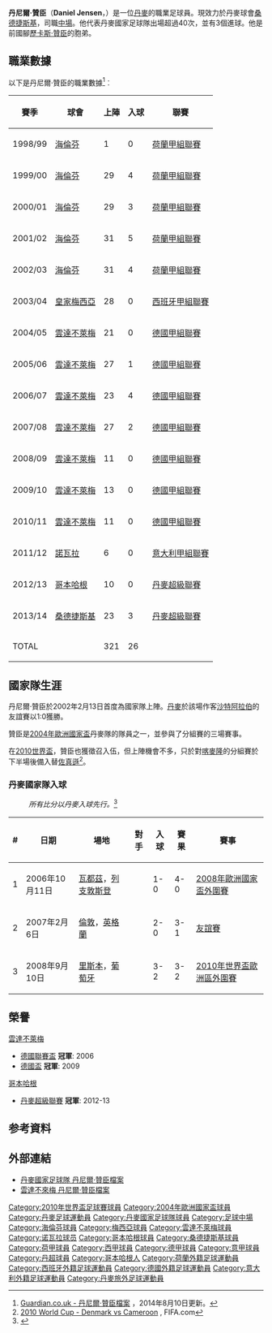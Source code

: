 {{noteta
|G1=德甲
|T=zh-hans:丹尼尔·延森;zh-hk:丹尼爾·贊臣;zh-tw:丹尼爾·延森;
|1=zh-hans:延森;zh-hk:贊臣;zh-tw:延森;
|2=zh-hans:穆尔西亚;zh-hk:梅西亞;zh-tw:穆爾西亞;
|3=zh-hans:约根森;zh-hk:佐真遜;尼克拉斯·延森;zh-tw:约根森;
|4=zh-hans:尼克拉斯·延森; zh-hk:歷卡斯·贊臣;
}}
{{Football player infobox
| playername         = 丹尼爾·延森<br />''Daniel Jensen''
| image              = [[File:Daniel_Jensen.jpg|150px]]
| fullname           = Daniel Monberg Jensen
| nickname           = 
| dateofbirth        = {{birth date and age|1979|6|25}}
| cityofbirth        = [[哥本哈根|哥本哈根]]
| countryofbirth     = {{DEN}}
| height             = {{height|meters=1.79}}
| currentclub        = {{flagicon|DEN}}[[桑德捷斯基足球俱樂部|桑德捷斯基]]
| clubnumber         = 2
| position           = [[中場|防守中場]]
| youthyears         = 
| youthclubs         = 
| years              = 1996–1998<br />1998–2003<br />2003–2004<br />2004–2011<br />2012–2013<br />2013<br />2013–
| clubs              =[[Boldklubben_1893|B.93]]<br />[[SC海倫芬|SC海倫芬]]<br />[[皇家穆爾西亞足球俱樂部|皇家梅西亞]]<br />[[雲達不萊梅|雲達不萊梅]]<br />[[諾瓦拉足球俱乐部|諾瓦拉]]<br />[[哥本哈根足球會|哥本哈根]]<br />[[桑德捷斯基足球俱樂部|桑德捷斯基]]
| caps(goals)        = {{0}}44 {{0}}(19)<br />122 {{0}}(16)<br />{{0}}28 {{0}}{{0}}(0)<br />133 {{0}}{{0}}(7)<br />{{0}}{{0}}6 {{0}}{{0}}(0)<br />{{0}}10 {{0}}{{0}}(0)<br />{{0}}23 {{0}}{{0}}(3)
| nationalyears      = 1995–1997<br />1999–2002<br />2002–
| nationalteam       = 丹麥U19 <br /> 丹麥U21 <br />{{fb|DEN}} 
| nationalcaps(goals)= 16 (3)<br />19 (2)<br />52 (3)
| pcupdate           = 2014年8月10日
| ntupdate           = 2012年3月9日
}}
'''丹尼爾·贊臣'''（'''Daniel Jensen'''，{{bd|1979年|6月25日|catidx=Jensen, Daniel}}）是一位[[丹麥|丹麥]]的職業足球員。現效力於丹麥球會[[桑德捷斯基足球俱樂部|桑德捷斯基]]，司職[[中場|中場]]。他代表丹麥國家足球隊出場超過40次，並有3個進球。他是前國腳[[歷卡斯·贊臣|歷卡斯·贊臣]]的胞弟。

==職業數據==
以下是丹尼爾·贊臣的職業數據<ref>[http://guardian.touch-line.com/?Lang=0&CTID=12&CPID=1&pStr=Player&PLID=9713&TEID=81 Guardian.co.uk - 丹尼爾·贊臣檔案{{en}}] {{Wayback|url=http://guardian.touch-line.com/?Lang=0&CTID=12&CPID=1&pStr=Player&PLID=9713&TEID=81 |date=20140812210311 }}，2014年8月10日更新。</ref>︰
{| class="wikitable"
|-
! 賽季 !! 球會 !! 上陣 !! 入球 !! 聯賽  
|-  
| 1998/99 || {{flagicon|Netherlands}} [[SC海倫芬|海倫芬]] || 1 || 0 || [[荷蘭甲組聯賽|荷蘭甲組聯賽]]
|-  
| 1999/00 || {{flagicon|Netherlands}} [[SC海倫芬|海倫芬]] || 29 || 4 || [[荷蘭甲組聯賽|荷蘭甲組聯賽]]
|-  
| 2000/01 || {{flagicon|Netherlands}} [[SC海倫芬|海倫芬]] || 29 || 3 || [[荷蘭甲組聯賽|荷蘭甲組聯賽]]
|-  
| 2001/02 || {{flagicon|Netherlands}} [[SC海倫芬|海倫芬]] || 31 || 5 || [[荷蘭甲組聯賽|荷蘭甲組聯賽]]
|-  
| 2002/03 || {{flagicon|Netherlands}} [[SC海倫芬|海倫芬]] || 31 || 4 || [[荷蘭甲組聯賽|荷蘭甲組聯賽]]
|-  
| 2003/04 || {{flagicon|Spain}} [[皇家穆爾西亞足球俱樂部|皇家梅西亞]] || 28 || 0 || [[西班牙甲組聯賽|西班牙甲組聯賽]]
|- 
| 2004/05 || {{flagicon|Germany}} [[雲達不萊梅|雲達不萊梅]] || 21 || 0 || [[德國甲組聯賽|德國甲組聯賽]]
|-  
| 2005/06 || {{flagicon|Germany}} [[雲達不萊梅|雲達不萊梅]] || 27 || 1 || [[德國甲組聯賽|德國甲組聯賽]]
|-  
| 2006/07 || {{flagicon|Germany}} [[雲達不萊梅|雲達不萊梅]] || 23 || 4 || [[德國甲組聯賽|德國甲組聯賽]]
|-  
| 2007/08 || {{flagicon|Germany}} [[雲達不萊梅|雲達不萊梅]] || 27 || 2 || [[德國甲組聯賽|德國甲組聯賽]]
|- 
| 2008/09 || {{flagicon|Germany}} [[雲達不萊梅|雲達不萊梅]] || 11 || 0 || [[德國甲組聯賽|德國甲組聯賽]]  
|- 
| 2009/10 || {{flagicon|Germany}} [[雲達不萊梅|雲達不萊梅]] || 13 || 0 || [[德國甲組聯賽|德國甲組聯賽]]  
|- 
| 2010/11 || {{flagicon|Germany}} [[雲達不萊梅|雲達不萊梅]] || 11 || 0 || [[德國甲組聯賽|德國甲組聯賽]]  
|- 
| 2011/12 || {{flagicon|Italy}} [[諾瓦拉足球俱乐部|諾瓦拉]] || 6 || 0 || [[意大利甲組聯賽|意大利甲組聯賽]]  
|- 
| 2012/13 || {{flagicon|Denmark}} [[哥本哈根足球會|哥本哈根]] || 10 || 0 || [[丹麥超級聯賽|丹麥超級聯賽]]  
|- 
| 2013/14 || {{flagicon|Denmark}} [[桑德捷斯基足球俱樂部|桑德捷斯基]] || 23 || 3 || [[丹麥超級聯賽|丹麥超級聯賽]]  
|- 
! colspan=2 |TOTAL  
! 321  
! 26 
!  
|}

==國家隊生涯==
丹尼爾·贊臣於2002年2月13日首度為國家隊上陣。[[丹麥國家足球隊|丹麥]]於該場作客[[沙特阿拉伯國家足球隊|沙特阿拉伯]]的友誼賽以1:0獲勝。

贊臣是[[2004年歐洲國家盃|2004年歐洲國家盃]]丹麥隊的隊員之一，並參與了分組賽的三場賽事。

在[[2010年世界盃足球賽|2010世界盃]]，贊臣也獲徵召入伍，但上陣機會不多，只於對[[喀麥隆國家足球隊|喀麥隆]]的分組賽於下半場後備入替[[马丁·约根森|佐真遜]]<ref>[http://www.fifa.com/worldcup/matches/round=249722/match=300061475/report.html 2010 World Cup - Denmark vs Cameroon] {{Wayback|url=http://www.fifa.com/worldcup/matches/round=249722/match=300061475/report.html |date=20100622052258 }}, FIFA.com</ref>。

=== 丹麥國家隊入球 ===
:''所有比分以丹麥入球先行。''<ref>{{Cite web |url=http://www.dbu.dk/landshold/landsholdsdatabasen/LBasePlayerInfo.aspx?playerid=4228&teamtypeid=330&event=4#match |title=DBU Daniel Jensen scoring record |accessdate=2010-07-24 |archive-date=2016-04-27 |archive-url=https://web.archive.org/web/20160427133539/http://www.dbu.dk/landshold/landsholdsdatabasen/LBasePlayerInfo.aspx?playerid=4228&teamtypeid=330&event=4#match |dead-url=no }}</ref>
{| class="wikitable"
! # !! 日期 !! 場地 !! 對手 !! 入球 !! 賽果 !! 賽事
|-
| 1 || 2006年10月11日 || [[瓦都茲|瓦都茲]]，[[列支敦斯登|列支敦斯登]] || {{LIE}} || 1-0 || 4-0 || [[2008年欧洲足球锦标赛外围赛|2008年歐洲國家盃外圍賽]]
|-
| 2 || 2007年2月6日 || [[倫敦|倫敦]]，[[英格蘭|英格蘭]] || {{AUS}} || 2-0 || 3-1 || [[友誼賽|友誼賽]]
|-
| 3 || 2008年9月10日 || [[里斯本|里斯本]]，[[葡萄牙|葡萄牙]] || {{POR}} || 3-2 || 3-2 || [[2010年世界盃外圍賽_(歐洲區)|2010年世界盃歐洲區外圍賽]]
|}

==榮譽==
;[[雲達不萊梅|雲達不萊梅]]
* [[德國足球協會聯賽盃|德國聯賽盃]] '''冠軍''': 2006 
* [[德国足协杯|德國盃]] '''冠軍''': 2009

;[[哥本哈根足球會|哥本哈根]]
* [[丹麥超級聯賽|丹麥超級聯賽]] '''冠軍''': 2012-13

== 参考資料 ==
{{reflist}}

==外部連結==
*[http://www.dbu.dk/landshold/landsholdsdatabasen/LBasePlayerInfo.aspx?playerid=4228 丹麥國家足球隊 丹尼爾·贊臣檔案]{{Wayback|url=http://www.dbu.dk/landshold/landsholdsdatabasen/LBasePlayerInfo.aspx?playerid=4228 |date=20200919040356 }}
*[https://web.archive.org/web/20060104065043/http://www.werder.de/english/team/spieler/jensen.php 雲達不來梅 丹尼爾·贊臣檔案]

{{2004年歐洲足球錦標賽丹麥參賽名單}}
{{Denmark Squad 2010 World Cup}}

{{DEFAULTSORT:Jensen, Daniel}}
[[Category:2010年世界盃足球賽球員|Category:2010年世界盃足球賽球員]]
[[Category:2004年歐洲國家盃球員|Category:2004年歐洲國家盃球員]]
[[Category:丹麥足球運動員|Category:丹麥足球運動員]]
[[Category:丹麥國家足球隊球員|Category:丹麥國家足球隊球員]]
[[Category:足球中場|Category:足球中場]]
[[Category:海倫芬球員|Category:海倫芬球員]]
[[Category:梅西亞球員|Category:梅西亞球員]]
[[Category:雲達不萊梅球員|Category:雲達不萊梅球員]]
[[Category:诺瓦拉球员|Category:诺瓦拉球员]]
[[Category:哥本哈根球員|Category:哥本哈根球員]]
[[Category:桑德捷斯基球員|Category:桑德捷斯基球員]]
[[Category:荷甲球員|Category:荷甲球員]]
[[Category:西甲球員|Category:西甲球員]]
[[Category:德甲球員|Category:德甲球員]]
[[Category:意甲球員|Category:意甲球員]]
[[Category:丹超球員|Category:丹超球員]]
[[Category:哥本哈根人|Category:哥本哈根人]]
[[Category:荷蘭外籍足球運動員|Category:荷蘭外籍足球運動員]]
[[Category:西班牙外籍足球運動員|Category:西班牙外籍足球運動員]]
[[Category:德國外籍足球運動員|Category:德國外籍足球運動員]]
[[Category:意大利外籍足球運動員|Category:意大利外籍足球運動員]]
[[Category:丹麥旅外足球運動員|Category:丹麥旅外足球運動員]]